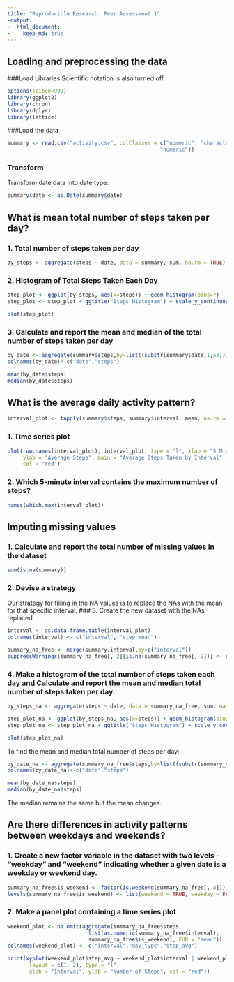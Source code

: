 ```yaml
---
title: "Reproducible Research: Peer Assessment 1"
-output: 
-  html_document:
-    keep_md: true
---
```


## Loading and preprocessing the data

###Load Libraries 
Scientific notation is also turned off.
```r
options(scipen=999)
library(ggplot2)
library(chron)
library(dplyr)
library(lattice)
````

###Load the data

````r
summary <- read.csv("activity.csv", colClasses = c("numeric", "character", 
                                                 "numeric"))
````

### Transform

Transform date data into date type.
````r
summary$date <- as.Date(summary$date)
````

## What is mean total number of steps taken per day?

### 1. Total number of steps taken per day
````r
by_steps <- aggregate(steps ~ date, data = summary, sum, na.rm = TRUE)
````
### 2. Histogram of Total Steps Taken Each Day
````r
step_plot <- ggplot(by_steps, aes(x=steps)) + geom_histogram(bins=7)
step_plot <- step_plot + ggtitle("Steps Histogram") + scale_y_continuous(breaks =seq(0,25,2))

plot(step_plot)
````
### 3. Calculate and report the mean and median of the total number of steps taken per day
````r
by_date <- aggregate(summary$steps,by=list((substr(summary$date,1,53))),sum, na.rm = TRUE)
colnames(by_date)<-c("date","steps")

mean(by_date$steps)
median(by_date$steps)
````

## What is the average daily activity pattern?
````r
interval_plot <- tapply(summary$steps, summary$interval, mean, na.rm = TRUE)
````

### 1. Time series plot
````r
plot(row.names(interval_plot), interval_plot, type = "l", xlab = "5 Minute Interval", 
     ylab = "Average Steps", main = "Average Steps Taken by Interval", 
     col = "red")
````

### 2. Which 5-minute interval contains the maximum number of steps?
````r
names(which.max(interval_plot))
````

## Imputing missing values

### 1. Calculate and report the total number of missing values in the dataset
````r
sum(is.na(summary))
````

### 2. Devise a strategy
Our strategy for filling in the NA values is to replace the NAs with the mean for that specific interval.
### 3. Create the new dataset with the NAs replaced

````r
interval <- as.data.frame.table(interval_plot)
colnames(interval) <- c("interval", "step_mean")

summary_na_free <- merge(summary,interval,by=c("interval"))
suppressWarnings(summary_na_free[, 2][is.na(summary_na_free[, 2])] <- summary_na_free[,4])
````

### 4. Make a histogram of the total number of steps taken each day and Calculate and report the mean and median total number of steps taken per day. 
````r
by_steps_na <- aggregate(steps ~ date, data = summary_na_free, sum, na.rm = TRUE)

step_plot_na <- ggplot(by_steps_na, aes(x=steps)) + geom_histogram(bins=7)
step_plot_na <- step_plot_na + ggtitle("Steps Histogram") + scale_y_continuous(breaks =seq(0,25,2))

plot(step_plot_na)
````

To find the mean and median total number of steps per day:
````r
by_date_na <- aggregate(summary_na_free$steps,by=list((substr(summary_na_free$date,1,53))),sum, na.rm = TRUE)
colnames(by_date_na)<-c("date","steps")

mean(by_date_na$steps)
median(by_date_na$steps)
````

The median remains the same but the mean changes.

## Are there differences in activity patterns between weekdays and weekends?

### 1. Create a new factor variable in the dataset with two levels - "weekday" and "weekend" indicating whether a given date is a weekday or weekend day.
````r
summary_na_free$is_weekend <- factor(is.weekend(summary_na_free[, 3]))
levels(summary_na_free$is_weekend) <- list(weekend = TRUE, weekday = FALSE)
````

### 2. Make a panel plot containing a time series plot
````r
weekend_plot <- na.omit(aggregate(summary_na_free$steps, 
                          list(as.numeric(summary_na_free$interval),
                          summary_na_free$is_weekend), FUN = "mean"))
colnames(weekend_plot) <- c("interval","day_type","step_avg")

print(xyplot(weekend_plot$step_avg ~ weekend_plot$interval | weekend_plot$day_type, 
       layout = c(1, 2), type = "l", 
       xlab = "Interval", ylab = "Number of Steps", col = "red"))
````
